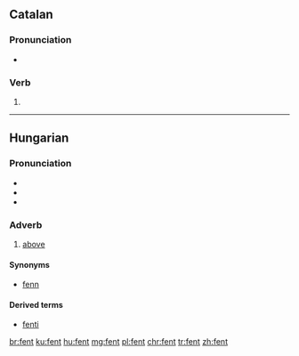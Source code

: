 ==Catalan==

===Pronunciation===
* {{rhymes|ent|lang=ca}}

===Verb===
{{head|ca|verb form}}

# {{ca-verb form of|t=pres|m=ptc|fer}}

----

==Hungarian==

===Pronunciation===
* {{IPA|/ˈfɛnt/|lang=hu}}
* {{audio|Hu-fent.ogg|Audio|lang=hu}}
* {{hyphenation|fent|lang=hu}}

===Adverb===
{{head|hu|adverb}}

# [[above]]

====Synonyms====
* [[fenn]]

====Derived terms====
* [[fenti]]

[[br:fent]]
[[ku:fent]]
[[hu:fent]]
[[mg:fent]]
[[pl:fent]]
[[chr:fent]]
[[tr:fent]]
[[zh:fent]]